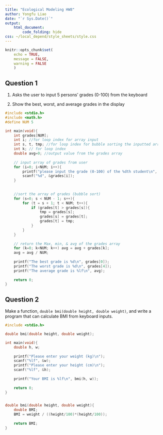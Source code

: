 ```yaml
---
title: "Ecological Modeling HW8"
author: Yongfu Liao
date: "`r Sys.Date()`"
output: 
    html_document:
        code_folding: hide
css: ~/local_depend/style_sheets/style.css
---
```


```r
knitr::opts_chunk$set(
	echo = TRUE,
	message = FALSE,
	warning = FALSE
	)
```


## Question 1

1. Asks the user to input 5
persons’ grades (0-100) from the keyboard

2. Show the best, worst, and average grades in the display

```c
#include <stdio.h>
#include <math.h>
#define NUM 5

int main(void){
    int grades[NUM];
    int i; //for loop index for array input
    int s, t, tmp; //for loop index for bubble sorting the inputted array
    int k; // for loop index
    double avg=0; //output value from the grades array
    
    // input array of grades from user
    for (i=0; i<NUM; i++){
        printf("please input the grade (0-100) of the %dth student\n", i+1);
        scanf("%d", &grades[i]);
    }
    
    
    //sort the array of grades (bubble sort)
    for (s=0; s < NUM - 1; s++){
        for (t = s + 1; t < NUM; t++){
            if (grades[t] > grades[s]){
                tmp = grades[s];
                grades[s] = grades[t];
                grades[t] = tmp;
            }
        }
    }
    
    // return the Max, min, & avg of the grades array
    for (k=0; k<NUM; k++) avg = avg + grades[k];
    avg = avg / NUM;
    
    printf("The best grade is %d\n", grades[0]);
    printf("The worst grade is %d\n", grades[4]);
    printf("The average grade is %lf\n", avg);
    
    return 0;
}
```


## Question 2
Make a function, `double bmi(double height, double
weight)`, and write a program that can calculate BMI from
keyboard inputs.

```c
#include <stdio.h>

double bmi(double height, double weight);

int main(void){
    double h, w;
    
    printf("Please enter your weight (kg)\n");
    scanf("%lf", &w);
    printf("Please enter your height (cm)\n");
    scanf("%lf", &h);
    
    printf("Your BMI is %lf\n", bmi(h, w));
    
    return 0;
}


double bmi(double height, double weight){
    double BMI;
    BMI = weight / ((height/100)*(height/100));
    
    return BMI;
}
```